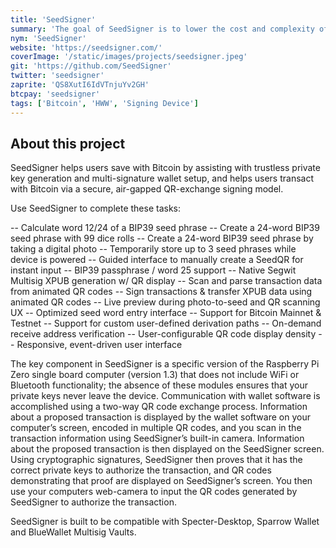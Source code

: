 ```yaml
---
title: 'SeedSigner'
summary: 'The goal of SeedSigner is to lower the cost and complexity of Bitcoin multi-signature wallet use. To accomplish this goal, SeedSigner offers anyone the opportunity to build a verifiably air-gapped, stateless Bitcoin signing device using inexpensive, publicly available hardware components (usually < $50).'
nym: 'SeedSigner'
website: 'https://seedsigner.com/'
coverImage: '/static/images/projects/seedsigner.jpeg'
git: 'https://github.com/SeedSigner'
twitter: 'seedsigner'
zaprite: 'QS8XutI6IdVTnjuYv2GH'
btcpay: 'seedsigner'
tags: ['Bitcoin', 'HWW', 'Signing Device']
---
```


## About this project

SeedSigner helps users save with Bitcoin by assisting with trustless private key generation and multi-signature wallet setup, and helps users transact with Bitcoin via a secure, air-gapped QR-exchange signing model.

Use SeedSigner to complete these tasks:

-- Calculate word 12/24 of a BIP39 seed phrase
-- Create a 24-word BIP39 seed phrase with 99 dice rolls
-- Create a 24-word BIP39 seed phrase by taking a digital photo
-- Temporarily store up to 3 seed phrases while device is powered
-- Guided interface to manually create a SeedQR for instant input
-- BIP39 passphrase / word 25 support
-- Native Segwit Multisig XPUB generation w/ QR display
-- Scan and parse transaction data from animated QR codes
-- Sign transactions & transfer XPUB data using animated QR codes
-- Live preview during photo-to-seed and QR scanning UX
-- Optimized seed word entry interface
-- Support for Bitcoin Mainnet & Testnet
-- Support for custom user-defined derivation paths
-- On-demand receive address verification
-- User-configurable QR code display density
-- Responsive, event-driven user interface

The key component in SeedSigner is a specific version of the Raspberry Pi Zero single board computer (version 1.3) that does not include WiFi or Bluetooth functionality; the absence of these modules ensures that your private keys never leave the device. Communication with wallet software is accomplished using a two-way QR code exchange process. Information about a proposed transaction is displayed by the wallet software on your computer’s screen, encoded in multiple QR codes, and you scan in the transaction information using SeedSigner’s built-in camera. Information about the proposed transaction is then displayed on the SeedSigner screen. Using cryptographic signatures, SeedSigner then proves that it has the correct private keys to authorize the transaction, and QR codes demonstrating that proof are displayed on SeedSigner’s screen. You then use your computers web-camera to input the QR codes generated by SeedSigner to authorize the transaction.

SeedSigner is built to be compatible with Specter-Desktop, Sparrow Wallet and BlueWallet Multisig Vaults.